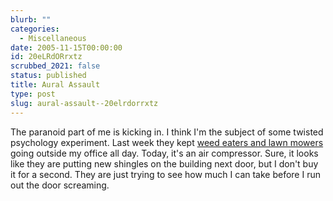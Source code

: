 ```yaml
---
blurb: ""
categories:
  - Miscellaneous
date: 2005-11-15T00:00:00
id: 20eLRdORrxtz
scrubbed_2021: false
status: published
title: Aural Assault
type: post
slug: aural-assault--20elrdorrxtz
---
```


The paranoid part of me is kicking in. I think I'm the subject of
some twisted psychology experiment. Last week they kept
[weed eaters and lawn mowers](http://www.alanwsmith.com/blog/?p=153)
going outside my office all day. Today, it's an air compressor.
Sure, it looks like they are putting new shingles on the building
next door, but I don't buy it for a second. They are just trying to
see how much I can take before I run out the door screaming.